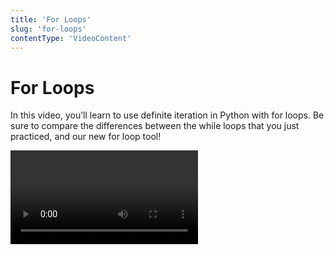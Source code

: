 ```yaml
---
title: 'For Loops'
slug: 'for-loops'
contentType: 'VideoContent'
---
```


# For Loops

In this video, you’ll learn to use definite iteration in Python with for loops. Be sure to compare
the differences between the while loops that you just practiced, and our new for loop tool!

<Video alt="For Loops" videoId="11tHKzNXsUY" />

## Check Your Understanding

<FlashCard>
<Prompt>

You are the new owner of an app called musicify! If you wanted to loop through every song that a
user has in a playlist, would you use a **for** loop or a **while** loop?

</Prompt>
<Answer>

In this case we know exactly how many songs to loop through - the number of songs in the playlist!
That means that this is a use for **definite** iteration, and we can use a for loop to iterate
through each song in the list of songs.

</Answer>
</FlashCard>
